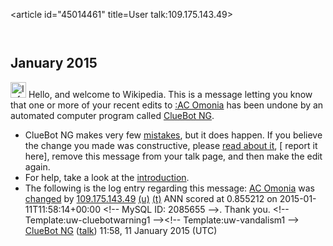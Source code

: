 <article id="45014461" title=User talk:109.175.143.49>
	<talkpage id="45014461" title="User talk:109.175.143.49">


== January 2015 ==
[[File:Information.svg|left|25px|alt=|link=]] Hello, and welcome to Wikipedia. This is a message letting you know that one or more of your recent edits to [[:AC Omonia]] has been undone by an automated computer program called [[User:ClueBot NG|ClueBot NG]].
{{clear}}
* ClueBot NG makes very few [[User:ClueBot NG#Information About False Positives|mistakes]], but it does happen. If you believe the change you made was constructive, please [[User:ClueBot NG#Information About False Positives|read about it]], [{{User:ClueBot NG/Warnings/FPReport|2085655}} report it here], remove this message from your talk page, and then make the edit again.
* For help, take a look at the [[Wikipedia:Introduction|introduction]].
* The following is the log entry regarding this message: [[AC Omonia]] was [http://en.wikipedia.org/w/index.php?title=AC+Omonia&amp;diff=642002268&amp;oldid=642001221 changed] by [[Special:Contributions/109.175.143.49|109.175.143.49]] [[User:109.175.143.49|(u)]] [[User talk:109.175.143.49|(t)]] ANN scored at 0.855212 on 2015-01-11T11:58:14+00:00 &lt;!-- MySQL ID: 2085655 --&gt;. Thank you. &lt;!-- Template:uw-cluebotwarning1 --&gt;&lt;!-- Template:uw-vandalism1 --&gt; [[User:ClueBot NG|ClueBot NG]] ([[User talk:ClueBot NG|talk]]) 11:58, 11 January 2015 (UTC)
	</talkpage>
</article>